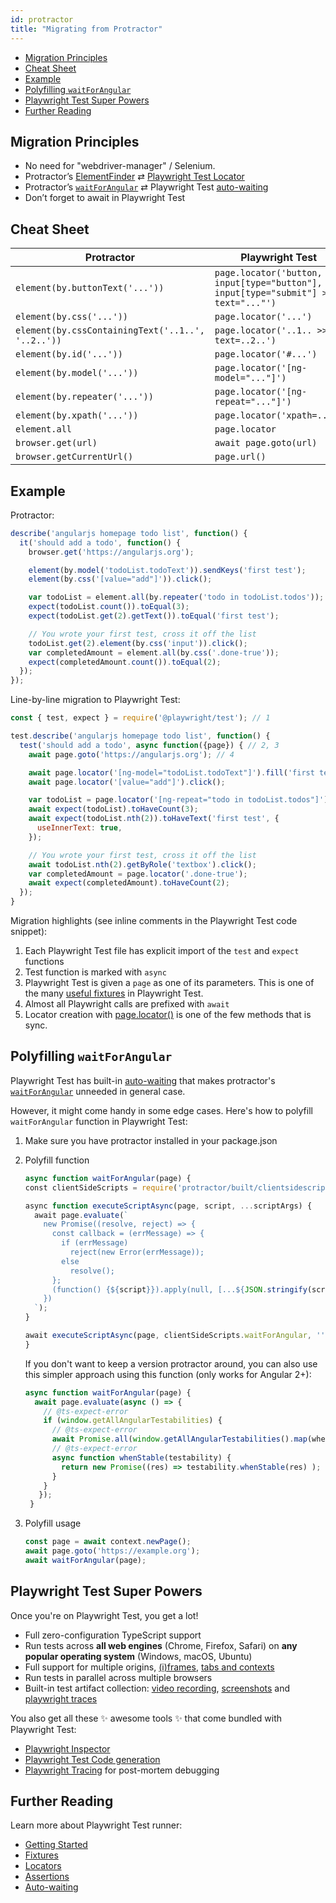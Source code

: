 ```yaml
---
id: protractor
title: "Migrating from Protractor"
---
```


- [Migration Principles](#migration-principles)
- [Cheat Sheet](#cheat-sheet)
- [Example](#example)
- [Polyfilling `waitForAngular`](#polyfilling-waitforangular)
- [Playwright Test Super Powers](#playwright-test-super-powers)
- [Further Reading](#further-reading)

## Migration Principles
- No need for "webdriver-manager" / Selenium.
- Protractor’s [ElementFinder] ⇄ [Playwright Test Locator](./api/class-locator)
- Protractor’s [`waitForAngular`] ⇄ Playwright Test [auto-waiting](./actionability.mdx)
- Don’t forget to await in Playwright Test

## Cheat Sheet

| Protractor                                        | Playwright Test                         |
|---------------------------------------------------|-----------------------------------------|
| `element(by.buttonText('...'))`                   | `page.locator('button, input[type="button"], input[type="submit"] >> text="..."')` |
| `element(by.css('...'))`                          | `page.locator('...')`                   |
| `element(by.cssContainingText('..1..', '..2..'))` | `page.locator('..1.. >> text=..2..')`   |
| `element(by.id('...'))`                           | `page.locator('#...')`                  |
| `element(by.model('...'))`                        | `page.locator('[ng-model="..."]')`      |
| `element(by.repeater('...'))`                     | `page.locator('[ng-repeat="..."]')`     |
| `element(by.xpath('...'))`                        | `page.locator('xpath=...')`             |
| `element.all`                                     | `page.locator`                          |
| `browser.get(url)`                                | `await page.goto(url)`                  |
| `browser.getCurrentUrl()`                         | `page.url()`                            |

## Example

Protractor:

```js
describe('angularjs homepage todo list', function() {
  it('should add a todo', function() {
    browser.get('https://angularjs.org');

    element(by.model('todoList.todoText')).sendKeys('first test');
    element(by.css('[value="add"]')).click();

    var todoList = element.all(by.repeater('todo in todoList.todos'));
    expect(todoList.count()).toEqual(3);
    expect(todoList.get(2).getText()).toEqual('first test');

    // You wrote your first test, cross it off the list
    todoList.get(2).element(by.css('input')).click();
    var completedAmount = element.all(by.css('.done-true'));
    expect(completedAmount.count()).toEqual(2);
  });
});
```

Line-by-line migration to Playwright Test:

```js
const { test, expect } = require('@playwright/test'); // 1

test.describe('angularjs homepage todo list', function() {
  test('should add a todo', async function({page}) { // 2, 3
    await page.goto('https://angularjs.org'); // 4

    await page.locator('[ng-model="todoList.todoText"]').fill('first test');
    await page.locator('[value="add"]').click();

    var todoList = page.locator('[ng-repeat="todo in todoList.todos"]'); // 5
    await expect(todoList).toHaveCount(3);
    await expect(todoList.nth(2)).toHaveText('first test', {
      useInnerText: true,
    });

    // You wrote your first test, cross it off the list
    await todoList.nth(2).getByRole('textbox').click();
    var completedAmount = page.locator('.done-true');
    await expect(completedAmount).toHaveCount(2);
  });
}
```

Migration highlights (see inline comments in the Playwright Test code snippet):
1. Each Playwright Test file has explicit import of the `test` and `expect` functions
1. Test function is marked with `async`
1. Playwright Test is given a `page` as one of its parameters. This is one of the many [useful fixtures](./api/class-fixtures) in Playwright Test.
1. Almost all Playwright calls are prefixed with `await`
1. Locator creation with [page.locator()](/api/class-page.mdx#page-locator) is one of the few methods that is sync.

## Polyfilling `waitForAngular`

Playwright Test has built-in [auto-waiting](./actionability.mdx) that makes protractor's [`waitForAngular`] unneeded in general case.

However, it might come handy in some edge cases. Here's how to polyfill `waitForAngular` function in Playwright Test:
1. Make sure you have protractor installed in your package.json
1. Polyfill function
   
   ```js
   async function waitForAngular(page) {
   ​const clientSideScripts = require('protractor/built/clientsidescripts.js');
   
   ​async function executeScriptAsync(page, script, ...scriptArgs) {
     ​await page.evaluate(`
       ​new Promise((resolve, reject) => {
         ​const callback = (errMessage) => {
           ​if (errMessage)
             ​reject(new Error(errMessage));
           ​else
             ​resolve();
         ​};
         ​(function() {${script}}).apply(null, [...${JSON.stringify(scriptArgs)}, callback]);
       ​})
     ​`);
   ​}
   
   ​await executeScriptAsync(page, clientSideScripts.waitForAngular, '');
   }
   ```
   
   If you don't want to keep a version protractor around, you can also use this simpler approach using this function (only works for Angular 2+):
   
   ```js
   async function waitForAngular(page) {
     await page.evaluate(async () => {
       // @ts-expect-error
       if (window.getAllAngularTestabilities) {
         // @ts-expect-error
         await Promise.all(window.getAllAngularTestabilities().map(whenStable));
         // @ts-expect-error
         async function whenStable(testability) {
           return new Promise((res) => testability.whenStable(res) );
         }
       }
      });
    }
   ```
   
1. Polyfill usage
   
   ```js
   const page = await context.newPage();
   await page.goto('https://example.org');
   await waitForAngular(page);
   ```
   
## Playwright Test Super Powers

Once you're on Playwright Test, you get a lot!
- Full zero-configuration TypeScript support
- Run tests across **all web engines** (Chrome, Firefox, Safari) on **any popular operating system** (Windows, macOS, Ubuntu)
- Full support for multiple origins, [(i)frames](./api/class-frame), [tabs and contexts](./pages)
- Run tests in parallel across multiple browsers
- Built-in test artifact collection: [video recording](./test-configuration#record-video), [screenshots](./test-configuration#automatic-screenshots) and [playwright traces](./test-configuration#record-test-trace)

You also get all these ✨ awesome tools ✨ that come bundled with Playwright Test:
- [Playwright Inspector](./debug.mdx)
- [Playwright Test Code generation](./auth#code-generation)
- [Playwright Tracing](./trace-viewer) for post-mortem debugging

## Further Reading

Learn more about Playwright Test runner:
- [Getting Started](./intro)
- [Fixtures](./test-fixtures)
- [Locators](./locators)
- [Assertions](./test-assertions)
- [Auto-waiting](./actionability)

[ElementFinder]: https://www.protractortest.org/#/api?view=ElementFinder
[`waitForAngular`]: https://www.protractortest.org/#/api?view=ProtractorBrowser.prototype.waitForAngular


[Accessibility]: /api/class-accessibility.mdx "Accessibility"
[Android]: /api/class-android.mdx "Android"
[AndroidDevice]: /api/class-androiddevice.mdx "AndroidDevice"
[AndroidInput]: /api/class-androidinput.mdx "AndroidInput"
[AndroidSocket]: /api/class-androidsocket.mdx "AndroidSocket"
[AndroidWebView]: /api/class-androidwebview.mdx "AndroidWebView"
[APIRequest]: /api/class-apirequest.mdx "APIRequest"
[APIRequestContext]: /api/class-apirequestcontext.mdx "APIRequestContext"
[APIResponse]: /api/class-apiresponse.mdx "APIResponse"
[APIResponseAssertions]: /api/class-apiresponseassertions.mdx "APIResponseAssertions"
[Browser]: /api/class-browser.mdx "Browser"
[BrowserContext]: /api/class-browsercontext.mdx "BrowserContext"
[BrowserServer]: /api/class-browserserver.mdx "BrowserServer"
[BrowserType]: /api/class-browsertype.mdx "BrowserType"
[CDPSession]: /api/class-cdpsession.mdx "CDPSession"
[ConsoleMessage]: /api/class-consolemessage.mdx "ConsoleMessage"
[Coverage]: /api/class-coverage.mdx "Coverage"
[Dialog]: /api/class-dialog.mdx "Dialog"
[Download]: /api/class-download.mdx "Download"
[Electron]: /api/class-electron.mdx "Electron"
[ElectronApplication]: /api/class-electronapplication.mdx "ElectronApplication"
[ElementHandle]: /api/class-elementhandle.mdx "ElementHandle"
[FileChooser]: /api/class-filechooser.mdx "FileChooser"
[Frame]: /api/class-frame.mdx "Frame"
[FrameLocator]: /api/class-framelocator.mdx "FrameLocator"
[JSHandle]: /api/class-jshandle.mdx "JSHandle"
[Keyboard]: /api/class-keyboard.mdx "Keyboard"
[Locator]: /api/class-locator.mdx "Locator"
[LocatorAssertions]: /api/class-locatorassertions.mdx "LocatorAssertions"
[Logger]: /api/class-logger.mdx "Logger"
[Mouse]: /api/class-mouse.mdx "Mouse"
[Page]: /api/class-page.mdx "Page"
[PageAssertions]: /api/class-pageassertions.mdx "PageAssertions"
[Playwright]: /api/class-playwright.mdx "Playwright"
[PlaywrightAssertions]: /api/class-playwrightassertions.mdx "PlaywrightAssertions"
[Request]: /api/class-request.mdx "Request"
[Response]: /api/class-response.mdx "Response"
[Route]: /api/class-route.mdx "Route"
[Selectors]: /api/class-selectors.mdx "Selectors"
[SnapshotAssertions]: /api/class-snapshotassertions.mdx "SnapshotAssertions"
[TimeoutError]: /api/class-timeouterror.mdx "TimeoutError"
[Touchscreen]: /api/class-touchscreen.mdx "Touchscreen"
[Tracing]: /api/class-tracing.mdx "Tracing"
[Video]: /api/class-video.mdx "Video"
[WebSocket]: /api/class-websocket.mdx "WebSocket"
[Worker]: /api/class-worker.mdx "Worker"
[Fixtures]: /api/class-fixtures.mdx "Fixtures"
[Test]: /api/class-test.mdx "Test"
[TestConfig]: /api/class-testconfig.mdx "TestConfig"
[TestError]: /api/class-testerror.mdx "TestError"
[TestInfo]: /api/class-testinfo.mdx "TestInfo"
[TestOptions]: /api/class-testoptions.mdx "TestOptions"
[TestProject]: /api/class-testproject.mdx "TestProject"
[TestStorage]: /api/class-teststorage.mdx "TestStorage"
[WorkerInfo]: /api/class-workerinfo.mdx "WorkerInfo"
[Location]: /api/class-location.mdx "Location"
[Reporter]: /api/class-reporter.mdx "Reporter"
[Suite]: /api/class-suite.mdx "Suite"
[TestCase]: /api/class-testcase.mdx "TestCase"
[TestResult]: /api/class-testresult.mdx "TestResult"
[TestStep]: /api/class-teststep.mdx "TestStep"
[Element]: https://developer.mozilla.org/en-US/docs/Web/API/element "Element"
[EvaluationArgument]: /evaluating.mdx#evaluation-argument "EvaluationArgument"
[Promise]: https://developer.mozilla.org/en-US/docs/Web/JavaScript/Reference/Global_Objects/Promise "Promise"
[iterator]: https://developer.mozilla.org/en-US/docs/Web/JavaScript/Reference/Iteration_protocols "Iterator"
[origin]: https://developer.mozilla.org/en-US/docs/Glossary/Origin "Origin"
[selector]: https://developer.mozilla.org/en-US/docs/Web/CSS/CSS_Selectors "selector"
[Serializable]: https://developer.mozilla.org/en-US/docs/Web/JavaScript/Reference/Global_Objects/JSON/stringify#Description "Serializable"
[UIEvent.detail]: https://developer.mozilla.org/en-US/docs/Web/API/UIEvent/detail "UIEvent.detail"
[UnixTime]: https://en.wikipedia.org/wiki/Unix_time "Unix Time"
[xpath]: https://developer.mozilla.org/en-US/docs/Web/XPath "xpath"

[Array]: https://developer.mozilla.org/en-US/docs/Web/JavaScript/Reference/Global_Objects/Array "Array"
[boolean]: https://developer.mozilla.org/en-US/docs/Web/JavaScript/Data_structures#Boolean_type "Boolean"
[Buffer]: https://nodejs.org/api/buffer.html#buffer_class_buffer "Buffer"
[ChildProcess]: https://nodejs.org/api/child_process.html "ChildProcess"
[Error]: https://nodejs.org/api/errors.html#errors_class_error "Error"
[EventEmitter]: https://nodejs.org/api/events.html#events_class_eventemitter "EventEmitter"
[function]: https://developer.mozilla.org/en-US/docs/Web/JavaScript/Reference/Global_Objects/Function "Function"
[Map]: https://developer.mozilla.org/en-US/docs/Web/JavaScript/Reference/Global_Objects/Map "Map"
[null]: https://developer.mozilla.org/en-US/docs/Web/JavaScript/Reference/Global_Objects/null "null"
[number]: https://developer.mozilla.org/en-US/docs/Web/JavaScript/Data_structures#Number_type "Number"
[Object]: https://developer.mozilla.org/en-US/docs/Web/JavaScript/Reference/Global_Objects/Object "Object"
[Promise]: https://developer.mozilla.org/en-US/docs/Web/JavaScript/Reference/Global_Objects/Promise "Promise"
[Readable]: https://nodejs.org/api/stream.html#stream_class_stream_readable "Readable"
[ReadStream]: https://nodejs.org/api/fs.html#class-fsreadstream "ReadStream"
[RegExp]: https://developer.mozilla.org/en-US/docs/Web/JavaScript/Reference/Global_Objects/RegExp "RegExp"
[string]: https://developer.mozilla.org/en-US/docs/Web/JavaScript/Data_structures#String_type "string"
[void]: https://developer.mozilla.org/en-US/docs/Web/JavaScript/Reference/Global_Objects/undefined "void"
[URL]: https://nodejs.org/api/url.html "URL"

[all available image tags]: https://mcr.microsoft.com/en-us/product/playwright/about "all available image tags"
[Docker Hub]: https://hub.docker.com/_/microsoft-playwright "Docker Hub"
[Dockerfile.focal]: https://github.com/microsoft/playwright/blob/main/utils/docker/Dockerfile.focal "Dockerfile.focal"

